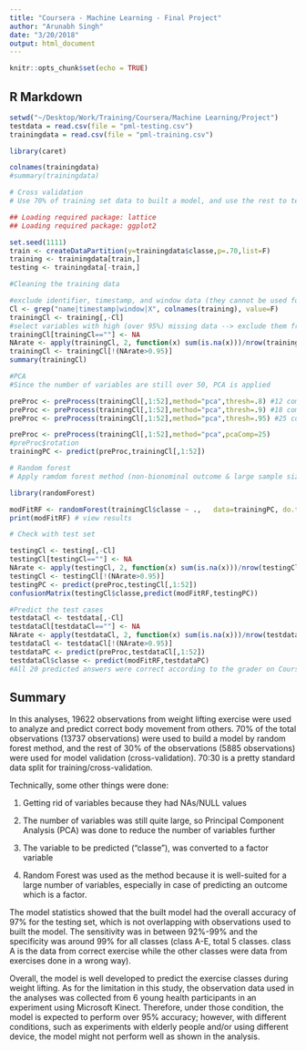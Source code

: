 ```yaml
---
title: "Coursera - Machine Learning - Final Project"
author: "Arunabh Singh"
date: "3/20/2018"
output: html_document
---
```


```r
knitr::opts_chunk$set(echo = TRUE)
```

## R Markdown

```r
setwd("~/Desktop/Work/Training/Coursera/Machine Learning/Project")
testdata = read.csv(file = "pml-testing.csv")
trainingdata = read.csv(file = "pml-training.csv")

library(caret)

colnames(trainingdata)
#summary(trainingdata)

# Cross validation
# Use 70% of training set data to built a model, and use the rest to test the model

## Loading required package: lattice
## Loading required package: ggplot2

set.seed(1111)
train <- createDataPartition(y=trainingdata$classe,p=.70,list=F)
training <- trainingdata[train,]
testing <- trainingdata[-train,]

#Cleaning the training data

#exclude identifier, timestamp, and window data (they cannot be used for prediction)
Cl <- grep("name|timestamp|window|X", colnames(training), value=F) 
trainingCl <- training[,-Cl]
#select variables with high (over 95%) missing data --> exclude them from the analysis
trainingCl[trainingCl==""] <- NA
NArate <- apply(trainingCl, 2, function(x) sum(is.na(x)))/nrow(trainingCl)
trainingCl <- trainingCl[!(NArate>0.95)]
summary(trainingCl)

#PCA
#Since the number of variables are still over 50, PCA is applied

preProc <- preProcess(trainingCl[,1:52],method="pca",thresh=.8) #12 components are required
preProc <- preProcess(trainingCl[,1:52],method="pca",thresh=.9) #18 components are required
preProc <- preProcess(trainingCl[,1:52],method="pca",thresh=.95) #25 components are required

preProc <- preProcess(trainingCl[,1:52],method="pca",pcaComp=25) 
#preProc$rotation
trainingPC <- predict(preProc,trainingCl[,1:52])

# Random forest
# Apply ramdom forest method (non-bionominal outcome & large sample size)

library(randomForest)

modFitRF <- randomForest(trainingCl$classe ~ .,   data=trainingPC, do.trace=F)
print(modFitRF) # view results 

# Check with test set

testingCl <- testing[,-Cl]
testingCl[testingCl==""] <- NA
NArate <- apply(testingCl, 2, function(x) sum(is.na(x)))/nrow(testingCl)
testingCl <- testingCl[!(NArate>0.95)]
testingPC <- predict(preProc,testingCl[,1:52])
confusionMatrix(testingCl$classe,predict(modFitRF,testingPC))

#Predict the test cases
testdataCl <- testdata[,-Cl]
testdataCl[testdataCl==""] <- NA
NArate <- apply(testdataCl, 2, function(x) sum(is.na(x)))/nrow(testdataCl)
testdataCl <- testdataCl[!(NArate>0.95)]
testdataPC <- predict(preProc,testdataCl[,1:52])
testdataCl$classe <- predict(modFitRF,testdataPC)
#All 20 predicted answers were correct according to the grader on Coursera
```

## Summary

In this analyses, 19622 observations from weight lifting exercise were used to analyze and predict correct body movement from others. 70% of the total observations (13737 observations) were used to build a model by random forest method, and the rest of 30% of the observations (5885 observations) were used for model validation (cross-validation). 70:30 is a pretty standard data split for training/cross-validation.

Technically, some other things were done:

1) Getting rid of variables because they had NAs/NULL values

2) The number of variables was still quite large, so Principal Component Analysis (PCA) was done to reduce the number of variables further

3) The variable to be predicted ("classe"), was converted to a factor variable

4) Random Forest was used as the method because it is well-suited for a large number of variables, especially in case of predicting an outcome which is a factor.

The model statistics showed that the built model had the overall accuracy of 97% for the testing set, which is not overlapping with observations used to built the model. The sensitivity was in between 92%-99% and the specificity was around 99% for all classes (class A-E, total 5 classes. class A is the data from correct exercise while the other classes were data from exercises done in a wrong way).

Overall, the model is well developed to predict the exercise classes during weight lifting. As for the limitation in this study, the observation data used in the analyses was collected from 6 young health participants in an experiment using Microsoft Kinect. Therefore, under those condition, the model is expected to perform over 95% accuracy; however, with different conditions, such as experiments with elderly people and/or using different device, the model might not perform well as shown in the analysis.
